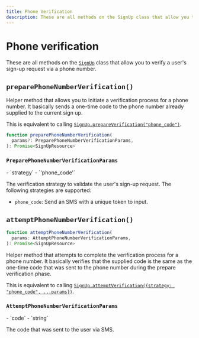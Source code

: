 ```yaml
---
title: Phone Verification
description: These are all methods on the SignUp class that allow you to verify a user's sign-up request via a phone number.
---
```


# Phone verification

These are all methods on the [`SignUp`][signup-ref] class that allow you to verify a user's sign-up request via a phone number.

## `preparePhoneNumberVerification()`

Helper method that allows you to initiate a verification process for a phone number. It basically sends a one-time code to the phone number already supplied to the current sign up.

This is equivalent to calling [`SignUp.prepareVerification("phone_code")`](/docs/references/javascript/sign-up/verification#prepare-verification).

```typescript
function preparePhoneNumberVerification(
  params?: PreparePhoneNumberVerificationParams,
): Promise<SignUpResource>
```

### `PreparePhoneNumberVerificationParams`

<Properties>
  - `strategy`
  - `'phone_code'`

  The verification strategy to validate the user's sign-up request. The following strategies are supported:

  - `phone_code`: Send an SMS with a unique token to input.
</Properties>

## `attemptPhoneNumberVerification()`

```typescript
function attemptPhoneNumberVerification(
  params: AttemptPhoneNumberVerificationParams,
): Promise<SignUpResource>
```

Helper method that attempts to complete the verification process for a phone number. It basically verifies that the supplied code is the same as the one-time code that was sent to the phone number during the prepare verification phase.

This is equivalent to calling [`SignUp.attemptVerification({strategy: "phone_code", ...params})`](/docs/references/javascript/sign-up/verification#attempt-verification).

### `AttemptPhoneNumberVerificationParams`

<Properties>
  - `code`
  - `string`

  The code that was sent to the user via SMS.
</Properties>

[signup-ref]: /docs/references/javascript/sign-up/sign-up
